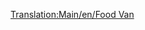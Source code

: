 [[Translation:Main/en/Food Van]]{{Template:Wagon/Fr
|Nom=Wagon de nourriture
|Coût=1 119£ (2 238$)
|Poids=22 / 47 t
|Image=[[File:en/Foodvan.png]]
|Capacité=25 tonnes de nourriture
|MonoCoût="
|MonoPoids=22 / 52 t
|MonoCapacité=30 tonnes de nourriture
|MagCoût="
|MagPoids=22 / 54 t
|MagCapacité=32 tonnes de nourriture
|Description=Ce wagon transporte la nourriture des usines agroalimentaires aux villes. Il n'est accessible que sous les climats [[Main/en/Climat/Fr#Subtropical|tropical]] et [[Main/en/Climat/Fr#Subarctique|subarctique]].
}}